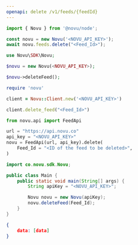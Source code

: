 ```yaml
---
openapi: delete /v1/feeds/{feedId}
---
```


<RequestExample>

```javascript Node.js
import { Novu } from '@novu/node';

const novu = new Novu('<NOVU_API_KEY>');
await novu.feeds.delete("<Feed_Id>");
```

```php PHP
use Novu\SDK\Novu;

$novu = new Novu(<NOVU_API_KEY>);

$novu->deleteFeed();

```

```ruby Ruby
require 'novu'

client = Novu::Client.new('<NOVU_API_KEY>')

client.delete_feed("<Feed_Id>")
```

```python Python
from novu.api import FeedApi

url = "https://api.novu.co"
api_key = "<NOVU_API_KEY>"
novu = FeedApi(url, api_key).delete(
    Feed_Id = "<ID of the feed to be deleted>",
)
```

```java Java
import co.novu.sdk.Novu;

public class Main {
    public static void main(String[] args) {
        String apiKey = "<NOVU_API_KEY>";

        Novu novu = new Novu(apiKey);
        novu.deleteFeed(Feed_Id);
    }
}
```

</RequestExample>

<ResponseExample>

```json Response
{
    data: [data]
}
```

</ResponseExample>